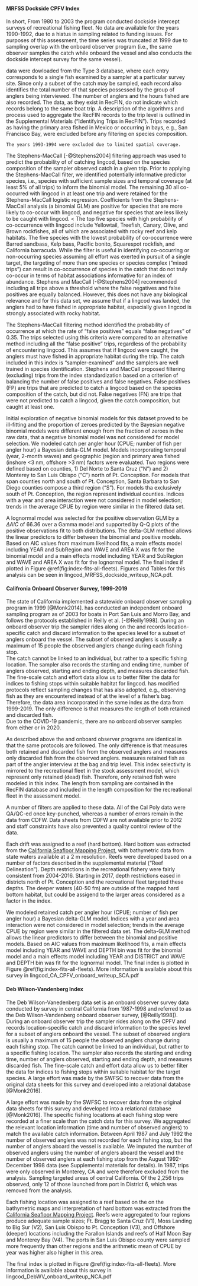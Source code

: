 
#### MRFSS Dockside CPFV Index

In short,
From 1980 to 2003 the \gls{mrfss} program conducted dockside intercept surveys of 
recreational \gls{cpfv} fishing fleet. No \gls{mrfss} \gls{cpue} data are available for the years 
1990-1992, due to a hiatus in sampling related to funding issues. 
For purposes of this assessment, the \gls{mrfss} time series was truncated at 1999 due 
to sampling overlap with the 
onboard observer program (i.e., the same observer samples the catch while 
onboard the vessel and also conducts the dockside intercept survey for 
the same vessel). 

\Gls{mrfss} data were dowloaded from the \gls{recfin} Type 3 database, where
each entry corresponds to a 
single fish examined by a sampler at a particular survey site. Since only a 
subset of the catch may be sampled, each record also 
identifies the total number of that species possessed by the group of anglers 
being interviewed.  The number of anglers and the hours fished are also recorded. 
The data, as they exist in RecFIN, do not indicate which records 
belong to the same boat trip. A description of the algorithms and process used to 
aggregate the RecFIN records to the trip level is outlined in the Supplemental Materials 
(“Identifying Trips in RecFIN”).
Trips recorded as having the primary area fished in Mexico or occurring in bays, e.g., 
San Francisco Bay, were excluded before any filtering on species composition.
```asis
The years 1993-1994 were excluded due to limited spatial coverage.
```
The Stephens-MacCall [-@Stephens2004] filtering approach was used to predict the 
probability of of catching lingcod, based 
on the species composition of the sampler observed catch in a given trip. Prior 
to applying the Stephens-MacCall filter, we identified potentially informative 
predictor species, i.e., species with sufficient sample sizes and temporal coverage 
(at least 5\% of all trips) to inform the binomial model.  The remaining 
30 all co-occurred with lingcod in at least one trip 
and were retained for the Stephens-MacCall logistic regression. Coefficients 
from the Stephens-MacCall analysis (a binomial GLM) are positive 
for species that are more likely to co-occur with lingcod, 
and negative for species that are less likely to be caught with lingcod.
<<!-- to do reference this (Figure \@ref(fig:fig-sm-mrfss))-->
The top five species with high probability of co-occurrence with lingcod include
Yellowtail, Treefish, Canary, Olive, and Brown rockfishes, all of which are associated with rocky reef and kelp 
habitats. The five species with the lowest probability of co-occurrence were 
Barred sandbass, Kelp bass, Pacific bonito, Squarespot rockfish, and California barracuda.
While the filter is useful in identifying co-occurring or non-occurring species 
assuming all effort was exerted in pursuit of a single target, the targeting of 
more than one species or species complex ("mixed trips") can result in co-occurrence of species in the catch 
that do not truly co-occur in terms of habitat
associations informative for an index of abundance. Stephens and MacCall 
[-@Stephens2004] recommended including all trips above a threshold where the 
false negatives and false positives are equally balanced.  However, this does 
not have any biological relevance and for this data set, we assume that if a 
lingcod was landed, the anglers had to have fished in appropriate habitat, 
especially given lingcod is strongly associated with rocky habitat.

The Stephens-MacCall filtering method identified the probability of occurrence 
at which the rate of "false 
positives" equals "false negatives" of 0.35. The 
trips selected using this criteria were compared to an alternative method 
including all the "false positive" trips, regardless of the probability of 
encountering lingcod. 
This assumes that if lingcod were caught, the anglers must have fished in 
appropriate habitat during the trip. The catch included in this index is 
"sampler-examined" and the samplers are well trained in species identification.
Stephens and MacCall proposed filtering (excluding) trips from the index 
standardization based on a criterion of balancing the number of false positives 
and false negatives. False positives (FP) are trips that are predicted to catch 
a lingcod based on the species composition of the catch, but did not. False 
negatives (FN) are trips that were not predicted to catch a lingcod, given the 
catch composition, but caught at least one. 

Initial exploration of negative binomial models for this dataset proved to be 
ill-fitting and the proportion of zeroes predicted by the Bayesian negative binomial 
models were different enough from the fraction of zeroes in the raw data, that 
a negative binomial model was not considered for model selection. We modeled catch 
per angler hour (CPUE; number of fish per angler hour) a Bayesian delta-GLM model. 
Models incorporating temporal (year, 2-month waves) 
and geographic (region and primary area fished (inshore <3 nm, offshore >3 nm) 
factors were evaluated. Two regions were defined based on counties, 1) Del Norte 
to Santa Cruz ("N") and 2) Monterey to San Luis Obispo ("C") north of Pt. Conception. 
For models that span counties north and south of Pt. Conception, Santa Barbara to 
San Diego counties compose a third region ("S"). For models tha exclusively south 
of Pt. Conception, the region represent individual counties. Indices with a year 
and area interaction were not considered in model selection; trends in the average 
CPUE by region were similar in the filtered data set.

A lognormal model  was 
selected for the positive observation GLM by 
a $\Delta AIC$ of 66.36 over a Gamma model and supported by Q-Q plots of the positive observations fit to both distributions.
The delta-GLM
method allows the linear predictors to differ between the binomial and positive models.
Based on AIC values from maximum likelihood fits,
a main effects model including 
YEAR and SubRegion and WAVE and AREA X 
was fit for the binomial model and a main 
effects model including 
YEAR and SubRegion and WAVE and AREA X 
was fit for the lognormal model.
The final index if plotted in Figure \@ref(fig:index-fits-all-fleets).
Figures and Tables for this analysis can be seen in
lingcod_MRFSS_dockside_writeup_NCA.pdf.

#### Califronia Onboard Observer Survey, 1999-2019

The state of California implemented a statewide onboard observer sampling 
program in 1999 [@Monk2014]. 
\Gls{calpoly} has conducted an independent onboard sampling 
program as of 2003 for boats in Port San Luis and Morro Bay, and follows 
the protocols established in Reilly et al. [-@Reilly1998]. 
During an onboard observer trip the sampler rides along on the \gls{cpfv} and records 
location-specific catch and discard information to the species level for a subset 
of anglers onboard the vessel. The subset of observed anglers is usually a 
maximum of 15 people the observed anglers change during each fishing stop.  
The catch cannot be linked to an individual, but rather 
to a specific fishing location.  The sampler also records the starting and 
ending time, number of anglers observed, starting and ending depth, and measures 
discarded fish. The fine-scale catch and effort data allow us to better filter 
the data for indices to fishing stops within suitable habitat for lingcod. 
\gls{calpoly} has modified protocols  reflect sampling changes that \gls{cdfw} 
has also adopted, e.g., observing fish as they are encountered instead of at 
the level of a fisher’s bag. Therefore, the \gls{calpoly} data area incorporated in 
the same index as the \gls{cdfw} data from 1999-2019.  The only difference is that 
\gls{calpoly} measures the length of both retained and discarded fish.  
Due to the COVID-19 pandemic, there are no onboard observer samples from either 
\gls{cdfw} or \gls{calpoly} in 2020.

As described above the \gls{cdfw} and \gls{calpoly} onboard observer programs are identical 
in that the same protocols are followed.  The only difference is that \gls{calpoly}
measures both retained and discarded fish from the observed anglers and \gls{cdfw}
measures only discarded fish from the observed anglers. \gls{cdfw} measures retained 
fish as part of the angler interview at the bag and trip level. This index 
selectivity is mirrored to the recreational 
fleet in the stock assessment model, which represent only retained (dead) 
fish.  Therefore, only retained fish were modeled in this index. The length 
from \gls{cdfw} sampling are contained in the RecFIN database and included in the 
length composition for the recreational fleet in the assessment model. 

A number of filters are applied to these data.  All of the Cal Poly data were 
QA/QC-ed once key-punched, whereas a number of errors remain in the 
data from CDFW.  Data sheets from CDFW are not available prior to 2012 and 
staff constraints have also prevented a quality control review of the data. 

Each drift was assigned to a reef (hard bottom). Hard bottom was extracted from 
the [California Seafloor Mapping Project](http://seafloor.otterlabs.org/index.html), 
with bathymetric data from state waters available at a 2 m resolution.  Reefs were 
developed based on a number of factors described in the supplemental material 
("Reef Delineation"). Depth restrictions in the recreational fishery were fairly 
consistent from 2004-2016. Starting in 2017, depth restrictions eased in districts 
north of Pt. Conception and the recreational fleet targeted these depths. The deeper waters (40-50 fm) are 
outside of the mapped hard bottom habitat, but could be assigend to the larger 
areas considered as a factor in the index.

We modeled retained catch per angler hour (CPUE; number of fish per angler hour) 
a Bayesian delta-GLM model.  Indices with a year and area interaction were not 
considered in model selection; trends in the average CPUE by region were similar 
in the filtered data set.
The delta-GLM
method allows the linear predictors to differ between the binomial and positive models.
Based on AIC values from maximum likelihood fits, 
a main effects model including 
YEAR and WAVE and DEPTH bin 
was fit for the binomial model and a main 
effects model including 
YEAR and DISTRICT and WAVE and DEPTH bin 
was fit for the lognormal model.
The final index is plotted in Figure \@ref(fig:index-fits-all-fleets).
More information is available about this survey in
lingcod_CA_CPFV_onboard_writeup_SCA.pdf


#### Deb Wilson-Vandenberg Index

The Deb Wilson-Vanedenberg data set is an onboard observer survey data conducted 
by \gls{cdfw} survey in central California from 1987-1998 and referred to as the Deb 
Wilson-Vandenberg onboard observer survey, [@Reilly1998]). During an onboard 
observer trip the sampler rides along on the CPFV and records location-specific 
catch and discard information to the species level for a subset of anglers 
onboard the vessel. The subset of observed anglers is usually a maximum of 15 
people the observed anglers change during each fishing stop.  The catch cannot be 
linked to an individual, but rather to a specific fishing location.  The sampler 
also records the starting and ending time, number of anglers observed, starting 
and ending depth, and measures discarded fish. The fine-scale catch and effort 
data allow us to better filter the data for indices 
to fishing stops within suitable habitat for the target species.
A large effort was made by the SWFSC to recover data from the original data 
sheets for this survey and developed into a relational database [@Monk2016]. 

A large effort was made by the SWFSC to recover data from the original data 
sheets for this survey and developed into a relational database [@Monk2016]. 
The specific fishing locations at each fishing stop  were recorded at a finer 
scale than the catch data for this survey. We aggregated the relevant location 
information (time and number of observed anglers) to match the available catch 
information.  Between April 1987 and July 1992 the number of observed anglers 
was not recorded for each fishing stop, but the number of anglers aboard the 
vessel is available.  We imputed the number of observed anglers using the number 
of anglers aboard the vessel and the number of observed anglers at each fishing 
stop from the August 1992-December 1998 data (see Supplemental materials for 
details). In 1987, trips were only observed in Monterey, CA and were therefore 
excluded from the analysis. Sampling 
targeted areas of central California.  Of the 2,256 trips observed, only 12 of 
those launched from port in District 6, which was removed from the analysis.


Each fishing location was assigned to a reef based on the on the bathymetric maps 
and interpretation of hard bottom was extracted from 
the [California Seafloor Mapping Project](http://seafloor.otterlabs.org/index.html).
Reefs were aggregated to four regions produce adequate sample sizes; 
Ft. Bragg to Santa Cruz (V1), Moss Landing to Big Sur (V2), San Luis Obispo to 
Pt. Conception (V3), and Offshore (deeper) locations including the Farallon 
Islands and reefs of Half Moon Bay and Monterey Bay (V4).  The ports in San 
Luis Obispo county were sampled more frequently than other regions and the arithmetic 
mean of CPUE by year was higher also higher in this area.

The final index is plotted in Figure \@ref(fig:index-fits-all-fleets).
More information is available about this survey in
lingcod_DebWV_onboard_writeup_NCA.pdf
